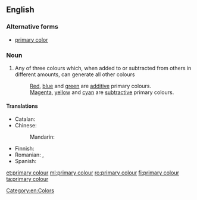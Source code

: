 ==English==

===Alternative forms===
* [[primary color]]

===Noun===
{{wikipedia|primary color}}
{{en-noun|head=[[primary]] [[colour]]}}

# Any of three colours which, when added to or subtracted from others in different amounts, can generate all other colours
#: [[red|Red]], [[blue]] and [[green]] are [[additive]] primary colours.
#: [[magenta|Magenta]], [[yellow]] and [[cyan]] are [[subtractive]] primary colours.

====Translations====
{{trans-top|any of three colours which can generate all other colours}}
* Catalan: {{t|ca|color primari|m}}
* Chinese:
*: Mandarin: {{t+|cmn|原色|tr=yuánsè|sc=Hani}}
{{trans-mid}}
* Finnish: {{t|fi|pääväri}}
* Romanian: {{t|ro|culoare primară|f}}, {{t|ro|culoare fundamentală|f}}
* Spanish: {{t|es|color primario|m}}
{{trans-bottom}}

[[Category:en:Colors]]

[[et:primary colour]]
[[ml:primary colour]]
[[ro:primary colour]]
[[fi:primary colour]]
[[ta:primary colour]]